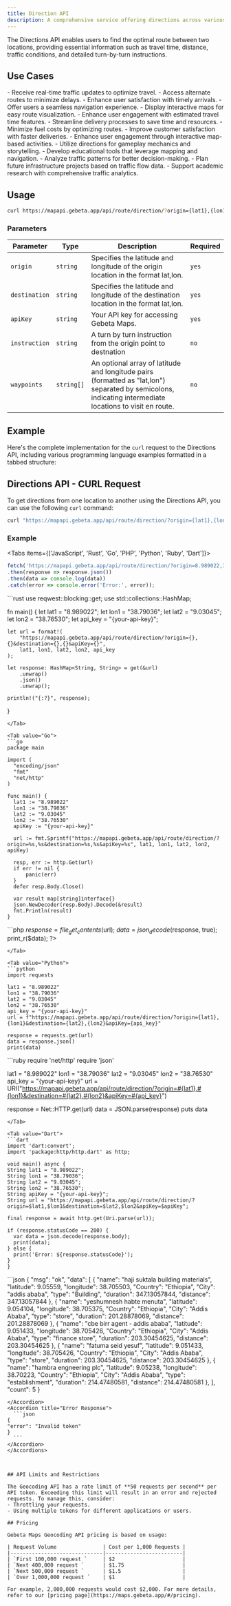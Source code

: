 ```yaml
---
title: Direction API
description: A comprehensive service offering directions across various travel modes, including driving, walking, cycling, and public transit.
---
```


The Directions API enables users to find the optimal route between two locations, providing essential information such as travel time, distance, traffic conditions, and detailed turn-by-turn instructions.

## Use Cases

<Cards>
  <Card title="Fastest Route Finder" description="Discover the quickest route to your destination while avoiding traffic jams and road closures." icon="🚗">
    - Receive real-time traffic updates to optimize travel.
    - Access alternate routes to minimize delays.
    - Enhance user satisfaction with timely arrivals.
  </Card>

  <Card title="Navigation Integration" description="Incorporate navigation features into your app or website to provide directions, maps, and estimated travel times." icon="🗺️">
    - Offer users a seamless navigation experience.
    - Display interactive maps for easy route visualization.
    - Enhance user engagement with estimated travel time features.
  </Card>

  <Card title="Delivery Route Optimization" description="Find the shortest or most efficient routes for delivering goods or services to multiple locations." icon="📦">
    - Streamline delivery processes to save time and resources.
    - Minimize fuel costs by optimizing routes.
    - Improve customer satisfaction with faster deliveries.
  </Card>

  <Card title="Interactive Experiences" description="Create engaging applications using directions and maps for games, quizzes, and tours." icon="🎮">
    - Enhance user engagement through interactive map-based activities.
    - Utilize directions for gameplay mechanics and storytelling.
    - Develop educational tools that leverage mapping and navigation.
  </Card>

  <Card title="Traffic Data Access" description="Utilize real-time and historical traffic data for research, planning, or forecasting purposes." icon="📊">
    - Analyze traffic patterns for better decision-making.
    - Plan future infrastructure projects based on traffic flow data.
    - Support academic research with comprehensive traffic analytics.
  </Card>
</Cards>

## Usage

```bash
curl https://mapapi.gebeta.app/api/route/direction/?origin={lat1},{lon1}&destination={lat2},{lat2}&apiKey={apiKey}
```


### Parameters

| **Parameter** | **Type**  | **Description**                                                                                  | **Required** |
|---------------|-----------|--------------------------------------------------------------------------------------------------|--------------|
| `origin`      | `string`  | Specifies the latitude and longitude of the origin location in the format lat,lon.               | `yes`        |
| `destination` | `string`  | Specifies the latitude and longitude of the destination location in the format lat,lon.          | `yes`        |
| `apiKey`      | `string`  | Your API key for accessing Gebeta Maps.                                                          | `yes`        |
| `instruction` | `string`  | A turn by turn instruction from the origin point to destnation                                   | `no`         |
| `waypoints`   | `string[]`| An optional array of latitude and longitude pairs (formatted as "lat,lon") separated by semicolons, indicating intermediate locations to visit en route.   | `no` |


## Example

Here's the complete implementation for the `curl` request to the Directions API, including various programming language examples formatted in a tabbed structure:

## Directions API - CURL Request

To get directions from one location to another using the Directions API, you can use the following `curl` command:

```bash
curl "https://mapapi.gebeta.app/api/route/direction/?origin={lat1},{lon1}&destination={lat2},{lon2}&apiKey={apiKey}"
```

### Example

<Tabs items={['JavaScript', 'Rust', 'Go', 'PHP', 'Python', 'Ruby', 'Dart']}>
  <Tab value="JavaScript">
  ```javascript
fetch('https://mapapi.gebeta.app/api/route/direction/?origin=8.989022,38.79036&destination=9.03045,38.76530&apiKey={your-api-key}')
  .then(response => response.json())
  .then(data => console.log(data))
  .catch(error => console.error('Error:', error));
  ```
  </Tab>
  
  <Tab value="Rust">
  ```rust
use reqwest::blocking::get;
use std::collections::HashMap;

fn main() {
    let lat1 = "8.989022";
    let lon1 = "38.79036";
    let lat2 = "9.03045";
    let lon2 = "38.76530";
    let api_key = "{your-api-key}";
    
    let url = format!(
        "https://mapapi.gebeta.app/api/route/direction/?origin={},{}&destination={},{}&apiKey={}",
        lat1, lon1, lat2, lon2, api_key
    );
    
    let response: HashMap<String, String> = get(&url)
        .unwrap()
        .json()
        .unwrap();
    
    println!("{:?}", response);
}
  ```
  </Tab>
  
  <Tab value="Go">
  ```go 
package main

import (
    "encoding/json"
    "fmt"
    "net/http"
)

func main() {
    lat1 := "8.989022"
    lon1 := "38.79036"
    lat2 := "9.03045"
    lon2 := "38.76530"
    apiKey := "{your-api-key}"
    
    url := fmt.Sprintf("https://mapapi.gebeta.app/api/route/direction/?origin=%s,%s&destination=%s,%s&apiKey=%s", lat1, lon1, lat2, lon2, apiKey)

    resp, err := http.Get(url)
    if err != nil {
        panic(err)
    }
    defer resp.Body.Close()

    var result map[string]interface{}
    json.NewDecoder(resp.Body).Decode(&result)
    fmt.Println(result)
}
  ```
  </Tab>
  
  <Tab value="PHP">
  ```php
<?php
$lat1 = "8.989022";
$lon1 = "38.79036";
$lat2 = "9.03045";
$lon2 = "38.76530";
$apiKey = "{your-api-key}";
$url = "https://mapapi.gebeta.app/api/route/direction/?origin={$lat1},{$lon1}&destination={$lat2},{$lon2}&apiKey={$apiKey}";

$response = file_get_contents($url);
$data = json_decode($response, true);
print_r($data);
?>
  ```
  </Tab>
  
  <Tab value="Python">
  ```python
import requests

lat1 = "8.989022"
lon1 = "38.79036"
lat2 = "9.03045"
lon2 = "38.76530"
api_key = "{your-api-key}"
url = f"https://mapapi.gebeta.app/api/route/direction/?origin={lat1},{lon1}&destination={lat2},{lon2}&apiKey={api_key}"

response = requests.get(url)
data = response.json()
print(data)
  ```
  </Tab>
  
  <Tab value="Ruby">
  ```ruby
require 'net/http'
require 'json'

lat1 = "8.989022"
lon1 = "38.79036"
lat2 = "9.03045"
lon2 = "38.76530"
api_key = "{your-api-key}"
url = URI("https://mapapi.gebeta.app/api/route/direction/?origin=#{lat1},#{lon1}&destination=#{lat2},#{lon2}&apiKey=#{api_key}")

response = Net::HTTP.get(url)
data = JSON.parse(response)
puts data
  ```
  </Tab>
  
  <Tab value="Dart">
  ```dart
import 'dart:convert';
import 'package:http/http.dart' as http;

void main() async {
  String lat1 = "8.989022";
  String lon1 = "38.79036";
  String lat2 = "9.03045";
  String lon2 = "38.76530";
  String apiKey = "{your-api-key}";
  String url = "https://mapapi.gebeta.app/api/route/direction/?origin=$lat1,$lon1&destination=$lat2,$lon2&apiKey=$apiKey";

  final response = await http.get(Uri.parse(url));

  if (response.statusCode == 200) {
    var data = json.decode(response.body);
    print(data);
  } else {
    print('Error: ${response.statusCode}');
  }
}
  ```  
  </Tab>
</Tabs>

<Accordions>
  <Accordion title="Success Response">
  ```json
{
  "msg": "ok",
  "data": [
    {
      "name": "haji suktala building materials",
      "latitude": 9.05559,
      "longitude": 38.705503,
      "Country": "Ethiopia",
      "City": "addis ababa",
      "type": "Building",
      "duration": 347.13057844,
      "distance": 347.13057844
    },
    {
      "name": "yeshumnesh habte menuta",
      "latitude": 9.054104,
      "longitude": 38.705375,
      "Country": "Ethiopia",
      "City": "Addis Ababa",
      "type": "store",
      "duration": 201.28878069,
      "distance": 201.28878069
    },
    {
      "name": "cbe birr agent - addis ababa",
      "latitude": 9.051433,
      "longitude": 38.705426,
      "Country": "Ethiopia",
      "City": "Addis Ababa",
      "type": "finance store",
      "duration": 203.30454625,
      "distance": 203.30454625
    },
    {
      "name": "fatuma seid yesuf",
      "latitude": 9.051433,
      "longitude": 38.705426,
      "Country": "Ethiopia",
      "City": "Addis Ababa",
      "type": "store",
      "duration": 203.30454625,
      "distance": 203.30454625
    },
    {
      "name": "hambra engneering plc",
      "latitude": 9.05238,
      "longitude": 38.70223,
      "Country": "Ethiopia",
      "City": "Addis Ababa",
      "type": "establishment",
      "duration": 214.47480581,
      "distance": 214.47480581
    },
  ],
  "count": 5
}

  ```
  </Accordion>
  <Accordion title="Error Response">
    ```json
{
  "error": "Invalid token"
}
    ```
  </Accordion>
</Accordions>



## API Limits and Restrictions

The Geocoding API has a rate limit of **50 requests per second** per API token. Exceeding this limit will result in an error and rejected requests. To manage this, consider:
- Throttling your requests.
- Using multiple tokens for different applications or users.

## Pricing

Gebeta Maps Geocoding API pricing is based on usage:

| Request Volume               | Cost per 1,000 Requests |
|------------------------------|-------------------------|
| `First 100,000 request `     | $2                      |
| `Next 400,000 request `      | $1.75                   |
| `Next 500,000 request `      | $1.5                    |
| `Over 1,000,000 request `    | $1                      |

For example, 2,000,000 requests would cost $2,000. For more details, refer to our [pricing page](https://maps.gebeta.app/#/pricing).

